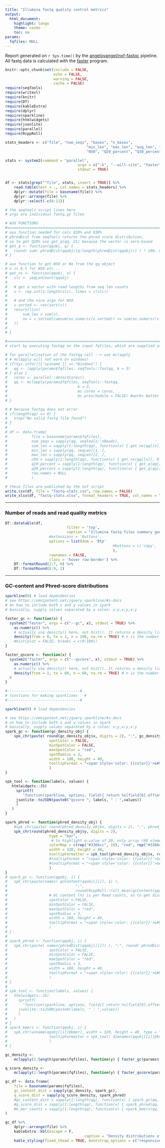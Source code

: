 ```yaml
---
title: "Illumina fastq quality control metrics"
output:
  html_document:
    highlight: tango
    theme: cosmo
    toc: no
params:
  fqfiles: NULL
---
```


Report generated on `r Sys.time()` by the [angelovangel/nxf-fastqc](https://github.com/angelovangel/nxf-fastqc) pipeline. All fastq data is calculated with the [faster](https://github.com/angelovangel/faster) program.


```r
knitr::opts_chunk$set(include = FALSE, 
                      echo = FALSE, 
                      warning = FALSE, 
                      cache = FALSE)
require(seqTools)
require(writexl)
require(knitr)
require(DT)
require(kableExtra)
require(dplyr)
require(sparkline)
require(htmlwidgets)
require(jsonlite)
require(parallel)
require(RcppRoll)
```

```r

stats_headers <- c("file", "num_seqs", "bases", "n_bases", 
									 "min_len", "max_len", "avg_len", "Q1", "Q2", "Q3", 
									 "N50", "Q20_percent", "Q30_percent")

stats <- system2(command = "parallel", 
								 args = c("-k", "--will-cite", "faster", "-t", ":::", params$fqfiles), 
								 stdout = TRUE)


df <- stats[grep("^file", stats, invert = TRUE)] %>% 
	read.table(text = ., col.names = stats_headers) %>% 
	dplyr::mutate(file = basename(file)) %>% 
	dplyr::arrange(file) %>%
	dplyr::select(-c(8:11))

# the seqtools script lives here
# args are individual fastq.gz files

# AUX FUNCTIONS
#=======================================================================
# aux function needed for calc Q20% and Q30%
# phredDist from seqTools returns the phred score distribution, 
# so to get Q20% use get_q(qq, 21) because the vector is zero-based
# get_q <- function(qqobj, q) {
# 	round( sum( phredDist(qqobj)[q:length(phredDist(qqobj))] ) * 100, digits = 2)
# }

# aux function to get N50 or Nx from the qq object
# n is 0.5 for N50 etc...
# get_nx <- function(qqobj, n) {
# 	slc <- seqLenCount(qqobj)
# 	
# 	# get a vector with read lengths from seq len counts
# 	v <- rep.int(1:length(slc), times = c(slc))
# 	
# 	# and the nice algo for N50
# 	v.sorted <- rev(sort(v))
# 	return(list(
# 		sum_len = sum(v),
# 		nx = v.sorted[cumsum(as.numeric(v.sorted)) >= sum(as.numeric(v.sorted)) * n][1]
# 	))
# 	
# }

#=======================================================================
# start by executing fastqq on the input fqfiles, which are supplied as params by the calling script

# for parallelization of the fastqq call --> use mclapply
# # mclapply will not work on windows!
# if(Sys.info()[['sysname']] == "Windows") {
# 	qq <- lapply(params$fqfiles, seqTools::fastqq, k = 3)
# } else {
# 	cores <- parallel::detectCores()
# 	qq <- mclapply(params$fqfiles, seqTools::fastqq, 
# 								 k = 3, 
# 								 mc.cores = cores, 
# 								 mc.preschedule = FALSE) #works better on the workstation
# }

# # because fastqq does not error
# if(length(qq) == 0) {
# 	stop("No valid fastq file found")
# }
# 
# df <-	data.frame(
# 			file = basename(params$fqfiles),
# 			num_seqs = sapply(qq, seqTools::nReads),
# 			sum_len = sapply(1:length(qq), function(x) { get_nx(qq[[x]], 0.5)$sum_len } ), # total nucleotides
# 			min_len = sapply(qq, seqLen)[1, ],
# 			max_len = sapply(qq, seqLen)[2, ],
# 			n50 = sapply(1:length(qq), function(x) { get_nx(qq[[x]], 0.5)$nx } ),
# 			q20_percent = sapply(1:length(qq), function(x) { get_q(qq[[x]], 21) } ),
# 			q30_percent = sapply(1:length(qq), function(x) { get_q(qq[[x]], 31) } ),
# 			row.names = NULL
# 			)

# these files are published by the nxf script
write.csv(df, file = "fastq-stats.csv", row.names = FALSE)
write_xlsx(df, "fastq-stats.xlsx", format_headers = TRUE, col_names = TRUE)

```

***

### Number of reads and read quality metrics

```r
DT::datatable(df, 
							filter = 'top', 
							caption = "Illumina fastq files summary generated with angelovangel/faster",
					#extensions = 'Buttons', 
					options = list(dom = 'Btp'
												 #buttons = c('copy', 'csv', 'excel')
												 ), 
					rownames = FALSE, 
					class = 'hover row-border') %>%
	DT::formatRound(2:7, 0) %>%
	DT::formatRound(8:9, 2)

```

***

### GC-content and Phred-score distributions
```r
sparkline(0) # load dependencies
# see https://omnipotent.net/jquery.sparkline/#s-docs
# on how to include both x and y values in spark
# basically, supply values separated by a colon: x:y,x:y,x:y

faster_gc <- function(x) {
  system2("faster", args = c("--gc", x), stdout = TRUE) %>%
    as.numeric() %>%
    # actually use density() here, not hist(). It returns a density list object with x and y, x is fixed from 1 to 100
    density(from = 0, to = 1, n = 100, na.rm = TRUE) # n is the number of equally spaced points at which the density is to be estimated.
    #hist(plot = FALSE, breaks = c(0:100))
}

faster_qscore <- function(x) {
  system2("faster", args = c("--qscore", x), stdout = TRUE) %>%
    as.numeric() %>%
    # actually use density() here, not hist(). It returns a density list object with x and y, x is fixed from 1 to 50
    density(from = 1, to = 60, n = 60, na.rm = TRUE) # n is the number of equally spaced points at which the density is to be estimated.
  #
}

#---------------------------------#
# functions for making sparklines	#
#---------------------------------#

sparkline(0) # load dependencies

# see https://omnipotent.net/jquery.sparkline/#s-docs
# on how to include both x and y values in spark
# basically, supply values separated by a colon: x:y,x:y,x:y
spark_gc <- function(gc_density_obj) {
	spk_chr(paste( round(gc_density_obj$x, digits = 2), ":", gc_density_obj$y, sep = "" ), 
					spotColor = FALSE,
					minSpotColor = FALSE,
					maxSpotColor = "red",
					spotRadius = 3,
					width = 180, height = 40,
					tooltipFormat = "<span style='color: {{color}}'>&#9679;</span> {{prefix}}avg GC% {{x}} {{suffix}}</span>"
					)
}

spk_tool <- function(labels, values) {
   htmlwidgets::JS(
     sprintf(
 		"function(sparkline, options, field){ return %s[field[0].offset]; }",
     jsonlite::toJSON(paste0("qscore ", labels, " : ",values))
     )
   )
}

spark_phred <- function(phred_density_obj) {
	#spk_chr(paste( round(phred_density_obj$x, digits = 2), ":", phred_density_obj$y, sep = ""),
	spk_chr(round(phred_density_obj$y, digits = 2), 
					type = "bar",
					 # to highlight q-value of 30, only array (60 elements) seems to work, don't know how to pass range map here
					colorMap = c(rep("#3366cc", 19), "red", rep("#3366cc", 9), "red", rep("#3366cc", 30)),
					width = 320, height = 40,
					tooltipFormatter = spk_tool(phred_density_obj$x, round(phred_density_obj$y, 2))
					#tooltipFormat = "<span style='color: {{color}}'>&#9679;</span> {{prefix}}q-score: {{y}} {{suffix}}</span>"
					#tooltipFormat = "<span style='color: {{color}}'>&#9679;</span> {{prefix}}q-score: {{x}} {{suffix}}</span>"
					)
}
# spark_gc <- function(qqobj, i) {
# 	spk_chr(paste(names( gcContent(qqobj[[i]], 1) ), 
# 								":", 
# 								round(RcppRoll::roll_mean(gcContent(qqobj[[i]], 1), n = 10)/qqobj[[i]]@nReads, 3), sep = ""), 
# 					# GC content (%) is per Read counts, so to get dist divide by read count
# 					spotColor = FALSE,
# 					minSpotColor = FALSE,
# 					maxSpotColor = "red",
# 					spotRadius = 3,
# 					width = 180, height = 40,
# 					tooltipFormat = "<span style='color: {{color}}'>&#9679;</span> {{prefix}}avg GC% {{x}} : {{y}} {{suffix}}</span>"
# 					)
# }
# 
# spark_phred <- function(qqobj, i) {
# 	spk_chr(paste( names(phredDist(qqobj[[i]]) ), ":", round( phredDist(qqobj[[i]]), 3 ), sep = ""), 
# 					spotColor = FALSE,
# 					minSpotColor = FALSE,
# 					maxSpotColor = "red",
# 					spotRadius = 3,
# 					width = 180, height = 40,
# 					tooltipFormat = "<span style='color: {{color}}'>&#9679;</span> {{prefix}}q-score {{x}} : {{y}} {{suffix}}</span>"
# 					)
# }
# 
# spk_tool <- function(labels, values) {
#   htmlwidgets::JS(
#     sprintf(
# 		"function(sparkline, options, field){ return %s[field[0].offset]; }",
#     jsonlite::toJSON(paste0(labels, " : ",values))
#     )
#   )
# }
# spark_kmers <- function(qqobj, i) {
# 	spk_chr(unname(qqobj[[i]]@kmer), width = 320, height = 40, type = "bar",
# 					tooltipFormatter = spk_tool( dimnames(qqobj[[i]]@kmer)[[1]], qqobj[[i]]@kmer )
# 					)
# }

gc_density <- 
	mclapply(1:length(params$fqfiles), function(y) { faster_gc(params$fqfiles[y]) })

q_score_density <- 
	mclapply(1:length(params$fqfiles), function(y) { faster_qscore(params$fqfiles[y]) })

gc_df <- data.frame(
	file = basename(params$fqfiles),
	gc_content_dist = sapply(gc_density, spark_gc),
	q_score_dist = sapply(q_score_density, spark_phred)
	#gc_content_dist = sapply(1:length(qq), function(x) { spark_gc(qq, x) }),
	#q_score_dist = sapply(1:length(qq), function(x) { spark_phred(qq, x) }),
	#k_mer_counts = sapply(1:length(qq), function(x) { spark_kmers(qq, x) })
)

gc_df %>%
	dplyr::arrange(file) %>%
	kableExtra::kbl(escape = F, 
									caption = "Density distributions of GC-content and 'mean' q-score. The q-scores 20 and 30 are in red") %>%
	kable_styling(fixed_thead = TRUE, bootstrap_options = c("responsive"))

```



